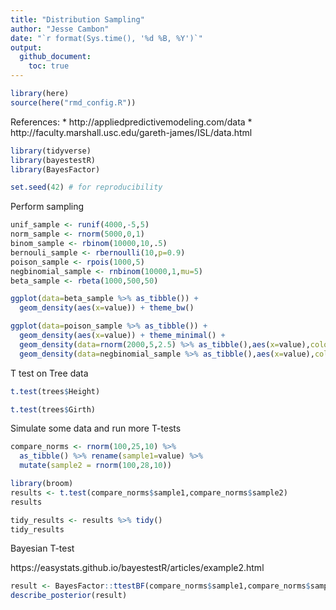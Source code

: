 ```yaml
---
title: "Distribution Sampling"
author: "Jesse Cambon"
date: "`r format(Sys.time(), '%d %B, %Y')`"
output:
  github_document:
    toc: true
---
```


```r
library(here)
source(here("rmd_config.R"))
```

References:
* http://appliedpredictivemodeling.com/data
* http://faculty.marshall.usc.edu/gareth-james/ISL/data.html

```r
library(tidyverse)
library(bayestestR)
library(BayesFactor)

set.seed(42) # for reproducibility
```

Perform sampling

```r
unif_sample <- runif(4000,-5,5)
norm_sample <- rnorm(5000,0,1)
binom_sample <- rbinom(10000,10,.5)
bernouli_sample <- rbernoulli(10,p=0.9)
poison_sample <- rpois(1000,5)
negbinomial_sample <- rnbinom(10000,1,mu=5)
beta_sample <- rbeta(1000,500,50)

```

```r
ggplot(data=beta_sample %>% as_tibble()) + 
  geom_density(aes(x=value)) + theme_bw()
```


```r
ggplot(data=poison_sample %>% as_tibble()) + 
  geom_density(aes(x=value)) + theme_minimal() +
  geom_density(data=rnorm(2000,5,2.5) %>% as_tibble(),aes(x=value),color='navy') +
  geom_density(data=negbinomial_sample %>% as_tibble(),aes(x=value),color='red')
```


T test on Tree data
```r
t.test(trees$Height)

t.test(trees$Girth)
```

Simulate some data and run more T-tests

```r
compare_norms <- rnorm(100,25,10) %>%
  as_tibble() %>% rename(sample1=value) %>%
  mutate(sample2 = rnorm(100,28,10))

library(broom)
results <- t.test(compare_norms$sample1,compare_norms$sample2)
results

tidy_results <- results %>% tidy()
tidy_results
```

Bayesian T-test

https://easystats.github.io/bayestestR/articles/example2.html
```r
result <- BayesFactor::ttestBF(compare_norms$sample1,compare_norms$sample2)
describe_posterior(result)
```

